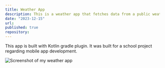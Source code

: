 ```yaml
---
title: Weather App
description: This is a weather app that fetches data from a public weather API and displays it in a simple, static manner. 
date: "2023-12-15"
url: 
published: true
repository:
---
```

This app is built with Kotlin gradle plugin. 
It was built for a school project regarding mobile app development. 


![Screenshot of my weather app](/images/weatherApp.png)

